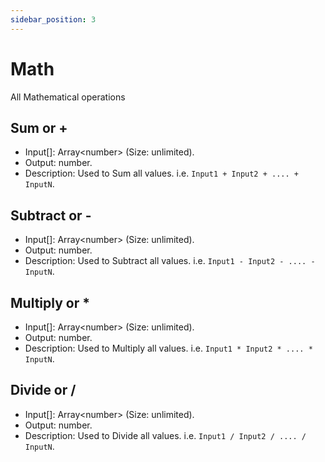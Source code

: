 ```yaml
---
sidebar_position: 3
---
```




# Math

All Mathematical operations

## Sum or +
  * Input[]: Array<number\> (Size: unlimited).
  * Output: number.
  * Description: Used to Sum all values. i.e. `Input1 + Input2 + .... + InputN`.

<JsonLangRunner example="4" height="10vh" key="example4"></JsonLangRunner>

## Subtract or -
  * Input[]: Array<number\> (Size: unlimited).
  * Output: number.
  * Description: Used to Subtract all values. i.e. `Input1 - Input2 - .... - InputN`.

<JsonLangRunner example="5" height="10vh" key="example5"></JsonLangRunner>

## Multiply or *
  * Input[]: Array<number\> (Size: unlimited).
  * Output: number.
  * Description: Used to Multiply all values. i.e. `Input1 * Input2 * .... * InputN`.

<JsonLangRunner example="6" height="10vh" key="example6"></JsonLangRunner>

## Divide or /
  * Input[]: Array<number\> (Size: unlimited).
  * Output: number.
  * Description: Used to Divide all values. i.e. `Input1 / Input2 / .... / InputN`.

<JsonLangRunner example="7" height="10vh" key="example7"></JsonLangRunner>
